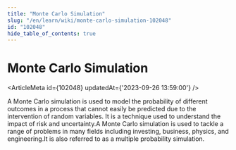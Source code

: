 ```yaml
---
title: "Monte Carlo Simulation"
slug: "/en/learn/wiki/monte-carlo-simulation-102048"
id: "102048"
hide_table_of_contents: true
---
```



# Monte Carlo Simulation

<ArticleMeta id={102048} updatedAt={'2023-09-26 13:59:00'} />
<div className='border-solid border-b border-t-0 my-4 border-[var(--ifm-color-gray-300)]' />

A Monte Carlo simulation is used to model the probability of different outcomes in a process that cannot easily be predicted due to the intervention of random variables. It is a technique used to understand the impact of risk and uncertainty.A Monte Carlo simulation is used to tackle a range of problems in many fields including investing, business, physics, and engineering.It is also referred to as a multiple probability simulation.
